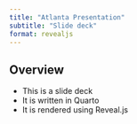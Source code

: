 ```yaml
---
title: "Atlanta Presentation"
subtitle: "Slide deck"
format: revealjs
---
```


## Overview

- This is a slide deck
- It is written in Quarto
- It is rendered using Reveal.js
